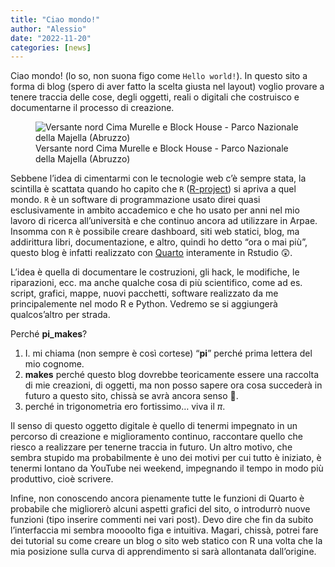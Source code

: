 ```yaml
---
title: "Ciao mondo!"
author: "Alessio"
date: "2022-11-20"
categories: [news]
---
```


Ciao mondo! (lo so, non suona figo come `Hello world!`). In questo sito a forma di blog (spero di aver fatto la scelta giusta nel layout) voglio provare a tenere traccia delle cose, degli oggetti, reali o digitali che costruisco e documentarne il processo di creazione.

![Versante nord Cima Murelle e Block House - Parco Nazionale della Majella (Abruzzo)](welcome.png)

Sebbene l'idea di cimentarmi con le tecnologie web c'è sempre stata, la scintilla è scattata quando ho capito che `R` ([R-project](https://www.r-project.org/)) si apriva a quel mondo. `R` è un software di programmazione usato direi quasi esclusivamente in ambito accademico e che ho usato per anni nel mio lavoro di ricerca all'università e che continuo ancora ad utilizzare in Arpae. Insomma con `R` è possibile creare dashboard, siti web statici, blog, ma addirittura libri, documentazione, e altro, quindi ho detto "ora o mai più", questo blog è infatti realizzato con [Quarto](https://quarto.org/) interamente in Rstudio 😲.

L'idea è quella di documentare le costruzioni, gli hack, le modifiche, le riparazioni, ecc. ma anche qualche cosa di più scientifico, come ad es. script, grafici, mappe, nuovi pacchetti, software realizzato da me principalemente nel modo R e Python. Vedremo se si aggiungerà qualcos'altro per strada.

Perché **pi_makes**?

1.  I. mi chiama (non sempre è così cortese) "**pi**" perché prima lettera del mio cognome.
2.  **makes** perché questo blog dovrebbe teoricamente essere una raccolta di mie creazioni, di oggetti, ma non posso sapere ora cosa succederà in futuro a questo sito, chissà se avrà ancora senso 🤷.
3.  perché in trigonometria ero fortissimo... viva il $\pi$.

Il senso di questo oggetto digitale è quello di tenermi impegnato in un percorso di creazione e miglioramento continuo, raccontare quello che riesco a realizzare per tenerne traccia in futuro. Un altro motivo, che sembra stupido ma probabilmente è uno dei motivi per cui tutto è iniziato, è tenermi lontano da YouTube nei weekend, impegnando il tempo in modo più produttivo, cioè scrivere.

Infine, non conoscendo ancora pienamente tutte le funzioni di Quarto è probabile che migliorerò alcuni aspetti grafici del sito, o introdurrò nuove funzioni (tipo inserire commenti nei vari post). Devo dire che fin da subito l'interfaccia mi sembra moooolto figa e intuitiva. Magari, chissà, potrei fare dei tutorial su come creare un blog o sito web statico con R una volta che la mia posizione sulla curva di apprendimento si sarà allontanata dall'origine.
